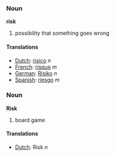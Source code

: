 ===Noun===
'''risk'''

#possibility that something goes wrong

====Translations====
*[[Dutch]]: [[risico]] ''n''
*[[French]]: [[risque]] ''m''
*[[German]]: [[Risiko]] ''n''
*[[Spanish]]: [[riesgo]] ''m''

===Noun===
'''Risk'''

#board game

====Translations====
*[[Dutch]]: Risk ''n''